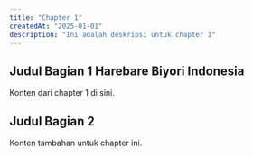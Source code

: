 ```yaml
---
title: "Chapter 1"
createdAt: "2025-01-01"
description: "Ini adalah deskripsi untuk chapter 1"
---
```


## Judul Bagian 1 Harebare Biyori Indonesia

Konten dari chapter 1 di sini.

## Judul Bagian 2

Konten tambahan untuk chapter ini.
